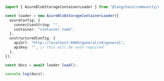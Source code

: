 ```typescript
import { AzureBlobStorageContainerLoader } from "@langchain/community/document_loaders/web/azure_blob_storage_container";

const loader = new AzureBlobStorageContainerLoader({
  azureConfig: {
    connectionString: "",
    container: "container_name",
  },
  unstructuredConfig: {
    apiUrl: "http://localhost:8000/general/v0/general",
    apiKey: "", // this will be soon required
  },
});

const docs = await loader.load();

console.log(docs);
```
